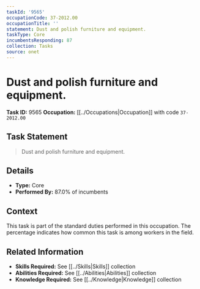 ```yaml
---
taskId: '9565'
occupationCode: 37-2012.00
occupationTitle: ''
statement: Dust and polish furniture and equipment.
taskType: Core
incumbentsResponding: 87
collection: Tasks
source: onet
---
```

# Dust and polish furniture and equipment.

**Task ID:** 9565
**Occupation:** [[../Occupations|Occupation]] with code `37-2012.00`

## Task Statement

> Dust and polish furniture and equipment.

## Details

- **Type:** Core
- **Performed By:** 87.0% of incumbents

## Context

This task is part of the standard duties performed in this occupation. The percentage indicates how common this task is among workers in the field.

## Related Information

- **Skills Required:** See [[../Skills|Skills]] collection
- **Abilities Required:** See [[../Abilities|Abilities]] collection
- **Knowledge Required:** See [[../Knowledge|Knowledge]] collection
